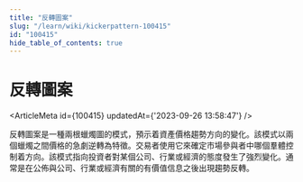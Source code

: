 ```yaml
---
title: "反轉圖案"
slug: "/learn/wiki/kickerpattern-100415"
id: "100415"
hide_table_of_contents: true
---
```



# 反轉圖案

<ArticleMeta id={100415} updatedAt={'2023-09-26 13:58:47'} />
<div className='border-solid border-b border-t-0 my-4 border-[var(--ifm-color-gray-300)]' />

反轉圖案是一種兩根蠟燭圖的模式，預示着資產價格趨勢方向的變化。該模式以兩個蠟燭之間價格的急劇逆轉為特徵。交易者使用它來確定市場參與者中哪個羣體控制着方向。該模式指向投資者對某個公司、行業或經濟的態度發生了強烈變化。通常是在公佈與公司、行業或經濟有關的有價值信息之後出現趨勢反轉。
